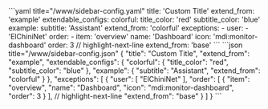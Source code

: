 
<Tabs groupId="config">
  <TabItem value="yaml" label="YAML" default>
    ```yaml title="<config directory>/www/sidebar-config.yaml"
    title: 'Custom Title'
    extend_from: 'example'
    extendable_configs:
      colorful:
        title_color: 'red'
        subtitle_color: 'blue'
      example:
        subtitle: 'Assistant'
        extend_from: 'colorful'
    exceptions:
      - user:
        - 'ElChiniNet'
        order:
          - item: 'overview'
            name: 'Dashboard'
            icon: 'mdi:monitor-dashboard'
            order: 3
        // highlight-next-line
        extend_from: 'base'
    ```
  </TabItem>
  <TabItem value="json" label="JSON">
    ```json title="<config directory>/www/sidebar-config.json"
    {
      "title": "Custom Title",
      "extend_from": "example",
      "extendable_configs": {
        "colorful": {
          "title_color": "red",
          "subtitle_color": "blue"
        },
        "example": {
          "subtitle": "Assistant",
          "extend_from": "colorful"
        }
      },
      "exceptions": [
        {
          "user": [
            "ElChiniNet"
          ],
          "order": [
            {
              "item": "overview",
              "name": "Dashboard",
              "icon": "mdi:monitor-dashboard",
              "order": 3
            }
          ],
          // highlight-next-line
          "extend_from": "base"
        }
      ]
    }
    ```
  </TabItem>
</Tabs>